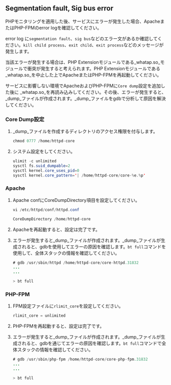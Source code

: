 ## Segmentation fault, Sig bus error

<!-- 표기 스타일 확인 -->

PHPモニタリングを適用した後、サービスにエラーが発生した場合、ApacheまたはPHP-FPMのerror logを確認してください。

error log に`segmentation fault`、`sig bus`などのエラー文があるか確認してください。`kill child process`、`exit child`、`exit process`などのメッセージが発生します。 

当該エラーが発生する場合は、PHP Extensionモジュールである_whatap.so_モジュールで衝突が発生すると考えられます。PHP Extensionモジュールである_whatap.so_を中止した上でApacheまたはPHP-FPMを再起動してください。

サービスに影響しない環境でApacheおよびPHP-FPMに`Core dump`設定を追加した後に _whatap.so_を再読み込みしてください。その後、エラーが発生すると、_dump_ファイルが作成されます。_dump_ファイルをgdbで分析して原因を解決してください。 

### Core Dump設定

1.  _dump_ファイルを作成するディレクトリのアクセス権限を付与します。

    ```java
    chmod 0777 /home/httpd-core
    ```

2.  システム設定をしてください。

    ```java
    ulimit -c unlimited
    sysctl fs.suid_dumpable=2
    sysctl kernel.core_uses_pid=0
    sysctl kernel.core_pattern='| /home/httpd-core/core-%e.%p'
    ```

### Apache

1.  Apache confにCoreDumpDirectory項目を設定してください。 

    ```java
    vi /etc/httpd/conf/httpd.conf

    CoreDumpDirectory /home/httpd-core
    ```

2.  Apacheを再起動すると、設定は完了です。 

3.  エラーが発生すると_dump_ファイルが作成されます。_dump_ファイルが生成されると、gdbを使用してエラーの原因を確認します。`bt full`コマンドを使用して、全体スタックの情報を確認してください。

    ```java
    # gdb /usr/sbin/httpd /home/httpd-core/core-httpd.31832
    ...
    ...

    > bt full
    ```

### PHP-FPM

1.  FPM設定ファイルに`rlimit_core`を設定してください。 

    ```java
    rlimit_core = unlimited
    ```

2.  PHP-FPMを再起動すると、設定は完了です。 

3.  エラーが発生すると_dump_ファイルが作成されます。_dump_ファイルが生成されると、gdbを通じてエラーの原因を確認します。`bt full`コマンドで全体スタックの情報を確認してください。

    ```java
    # gdb /usr/sbin/php-fpm /home/httpd-core/core-php-fpm.31832
    ...
    ...

    > bt full
    ```
